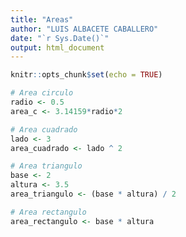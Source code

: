 ```yaml
---
title: "Areas"
author: "LUIS ALBACETE CABALLERO"
date: "`r Sys.Date()`"
output: html_document
---
```


```r
knitr::opts_chunk$set(echo = TRUE)
```

```r
# Area circulo
radio <- 0.5
area_c <- 3.14159*radio*2

# Area cuadrado
lado <- 3
area_cuadrado <- lado ^ 2

# Area triangulo
base <- 2
altura <- 3.5
area_triangulo <- (base * altura) / 2

# Area rectangulo
area_rectangulo <- base * altura
```

